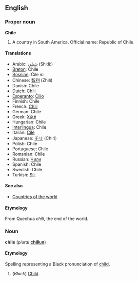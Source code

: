 ==English==
===Proper noun===
'''Chile'''

# A country in South America. Official name: Republic of Chile.

====Translations====
*Arabic: [[شيلي]] (Shi:li:) 
*[[Breton]]: Chile
*[[Bosnian]]: Čile ''m''
*Chinese: [[智利]] (Zhìlì)
*Danish: Chile
*Dutch: [[Chili]]
*[[Esperanto]]: [[Ĉilio]]
*Finnish: Chile
*French: [[Chili]]
*German: Chile
*Greek: [[Χιλή]]
*Hungarian: Chile
*[[Interlingua]]: Chile
*Italian: [[Cile]]
*Japanese: [[チリ]] (Chiri)
*Polish: Chile
*Portuguese: Chile
*Romanian: Chile
*Russian: [[Чили]]
*Spanish: Chile
*Swedish: Chile
*Turkish: [[Şili]]

====See also====
*[[Countries of the world]]

====Etymology====
From Quechua ''chili'', the end of the world.

===Noun===
'''chile''' (''plural'' '''[[chillun]]''')

====Etymology====
Spelling representing a Black pronunciation of [[child]].

#(''Black'') [[Child]].